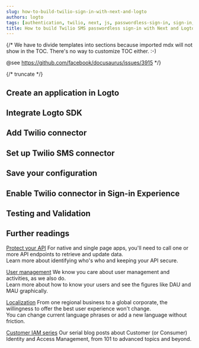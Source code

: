 ```yaml
---
slug: how-to-build-twilio-sign-in-with-next-and-logto
authors: logto
tags: [authentication, twilio, next, js, passwordless-sign-in, sign-in, login]
title: How to build Twilio SMS passwordless sign-in with Next and Logto
---
```


{/*
  We have to divide templates into sections because imported mdx will not show in the TOC.
  There's no way to customize TOC either. :-)

  @see https://github.com/facebook/docusaurus/issues/3915
*/}



{/* truncate */}

<Intro connector={connector} sdk="Next" link="https://nextjs.org/" />

## Create an application in Logto

<CreateApplication type="Traditional web" framework="Next.js" />

## Integrate Logto SDK

<IntegrateSdk />

## Add Twilio connector

<AddPasswordlessConnector connector={connector} connectorType="SMS" />

## Set up Twilio SMS connector

<ConnectorGuide />

## Save your configuration

<SaveYourConfiguration connector={connector} />

## Enable Twilio connector in Sign-in Experience

<EnablePasswordlessConnector
  connectorType="SMS"
  passwordlessSignUpIdentifier="Phone number"
/>

## Testing and Validation

<TestingAndValidation connector={connector} sdk="Next" />

## Further readings

[Protect your API](/authorization/api-resources/protect-your-api) For native and single page apps, you'll need to call one or more API endpoints to retrieve and update data.<br/>
Learn more about identifying who's who and keeping your API secure.

[User management](/user-management) We know you care about user management and activities, as we also do.<br/>
Learn more about how to know your users and see the figures like DAU and MAU graphically.

[Localization](/customization/localized-languages) From one regional business to a global corporate, the willingness to offer the best user experience won't change.<br/>
You can change current language phrases or add a new language without friction.

[Customer IAM series](/blog/tags/ciam) Our serial blog posts about Customer (or Consumer) Identity and Access Management, from 101 to advanced topics and beyond.
